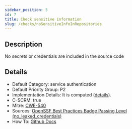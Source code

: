 ```yaml
---
sidebar_position: 5
id: 7
title: Check sensitive information
slug: /checks/noSensitiveInfoInRepositories
---
```


<!-- BANNER:START -->

<!-- BANNER:END -->

<!-- DESCRIPTION:START -->
## Description
No secrets or credentials are included in the source code
<!-- DESCRIPTION:END -->

<!-- DETAILS:START -->
## Details
- Default Category: service authentication
- Default Priority Group: P2
- Implementation Details: It is computed ([details](https://github.com/OpenPathfinder/visionBoard/issues/67)).
- C-SCRM: true
- Mitre: [CWE-540](https://cwe.mitre.org/data/definitions/540.html)
- Sources: [OpenSSF Best Practices Badge Passing Level (no_leaked_credentials)](https://www.bestpractices.dev/en/criteria#0.no_leaked_credentials)
- How To: [Github Docs](https://docs.github.com/en/code-security/secret-scanning/about-secret-scanning)

<!-- DETAILS:END -->
